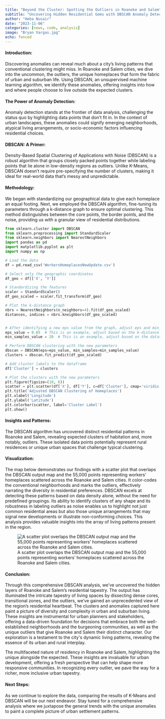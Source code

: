 ---
title: "Beyond the Cluster: Spotting the Outliers in Roanoke and Salem"
subtitle: "Uncovering Hidden Residential Gems with DBSCAN Anomaly Detection"
author: "Heba Nusair"
date: "2023-11-06"
categories: [news, code, analysis]
image: "Bryan Vargas.jpg"
echo: fenced
---

#### **Introduction:**

Discovering anomalies can reveal much about a city's living patterns that conventional clustering might miss. In Roanoke and Salem cities, we dive into the uncommon, the outliers, the unique homeplaces that form the fabric of urban and suburban life. Using DBSCAN, an unsupervised machine learning algorithm, we identify these anomalies, offering insights into how and where people choose to live outside the expected clusters.

#### **The Power of Anomaly Detection:**

Anomaly detection stands at the frontier of data analysis, challenging the status quo by highlighting data points that don't fit in. In the context of urban landscapes, these anomalies could signify emerging neighborhoods, atypical living arrangements, or socio-economic factors influencing residential choices.

#### **DBSCAN: A Primer:**

Density-Based Spatial Clustering of Applications with Noise (DBSCAN) is a robust algorithm that groups closely packed points together while labeling points that lie alone in low-density regions as outliers. Unlike K-Means, DBSCAN doesn't require pre-specifying the number of clusters, making it ideal for real-world data that's messy and unpredictable.

#### **Methodology:**

We began with standardizing our geographical data to give each homeplace an equal footing. Next, we employed the DBSCAN algorithm, fine-tuning its parameters through a k-distance graph to ensure optimal clustering. This method distinguishes between the core points, the border points, and the noise, providing us with a granular view of residential distributions.

```{python}
from sklearn.cluster import DBSCAN
from sklearn.preprocessing import StandardScaler
from sklearn.neighbors import NearestNeighbors
import pandas as pd
import matplotlib.pyplot as plt
import numpy as np

# Load the data
df = pd.read_csv('WorkersHomeplacesNewUpdate.csv')

# Select only the geographic coordinates
df_geo = df[['X', 'Y']]

# Standardizing the features
scaler = StandardScaler()
df_geo_scaled = scaler.fit_transform(df_geo)

# Plot the k-distance graph
nbrs = NearestNeighbors(n_neighbors=4).fit(df_geo_scaled)
distances, indices = nbrs.kneighbors(df_geo_scaled)


# After identifying a new eps value from the graph, adjust eps and min_samples
eps_value = 0.05  # This is an example, adjust based on the k-distance graph
min_samples_value = 20  # This is an example, adjust based on the dataset

# Perform DBSCAN clustering with the new parameters
dbscan = DBSCAN(eps=eps_value, min_samples=min_samples_value)
clusters = dbscan.fit_predict(df_geo_scaled)

# Add cluster labels to the dataframe
df['Cluster'] = clusters

# Plot the clusters with the new parameters
plt.figure(figsize=(10, 6))
scatter = plt.scatter(df['X'], df['Y'], c=df['Cluster'], cmap='viridis', marker='o')
plt.title('Adjusted DBSCAN Clustering of Homeplaces')
plt.xlabel('Longitude')
plt.ylabel('Latitude')
plt.colorbar(scatter, label='Cluster Label')
plt.show()

```

#### 

#### Insights and Patterns:

The DBSCAN algorithm has uncovered distinct residential patterns in Roanoke and Salem, revealing expected clusters of habitation and, more notably, outliers. These isolated data points potentially represent rural residences or unique urban spaces that challenge typical clustering.

#### Visualization:

The map below demonstrates our findings with a scatter plot that overlaps the DBSCAN output map and the 55,000 points representing workers' homeplaces scattered across the Roanoke and Salem cities. It color-codes the conventional neighborhoods and marks the outliers, effectively narrating the diversity in residential preferences. DBSCAN excels at detecting these patterns based on data density alone, without the need for predefined groupings. Its ability to identify clusters of any shape and its robustness in labeling outliers as noise enables us to highlight not just common residential areas but also those unique arrangements that may signal new developments or illustrate non-conforming choices. This analysis provides valuable insights into the array of living patterns present in the region.

![A scatter plot overlaps the DBSCAN output map and the 55,000 points representing workers' homeplaces scattered across the Roanoke and Salem cities.](OverlappingAnalysis.jpg)

#### **Conclusion:**

Through this comprehensive DBSCAN analysis, we've uncovered the hidden layers of Roanoke and Salem's residential tapestry. The output has illuminated the intricate tapestry of living spaces by dissecting dense cores, transitional zones, and the outliers, we've gained an unprecedented view of the region's residential heartbeat. The clusters and anomalies captured here paint a picture of diversity and complexity in urban and suburban living. These insights are instrumental for urban planners and stakeholders, offering a data-driven foundation for decisions that embrace both the well-established neighborhoods and the burgeoning communities, as well as the unique outliers that give Roanoke and Salem their distinct character. Our exploration is a testament to the city\'s dynamic living patterns, revealing the essence of its urban and rural interplay.

The multifaceted nature of residency in Roanoke and Salem, highlighting the unique alongside the expected. These insights are invaluable for urban development, offering a fresh perspective that can help shape more responsive communities. In recognizing every outlier, we pave the way for a richer, more inclusive urban tapestry.

#### **Next Steps:**

As we continue to explore the data, comparing the results of K-Means and DBSCAN will be our next endeavor. Stay tuned for a comprehensive analysis where we juxtapose the general trends with the unique anomalies to paint a complete picture of urban settlement patterns.
